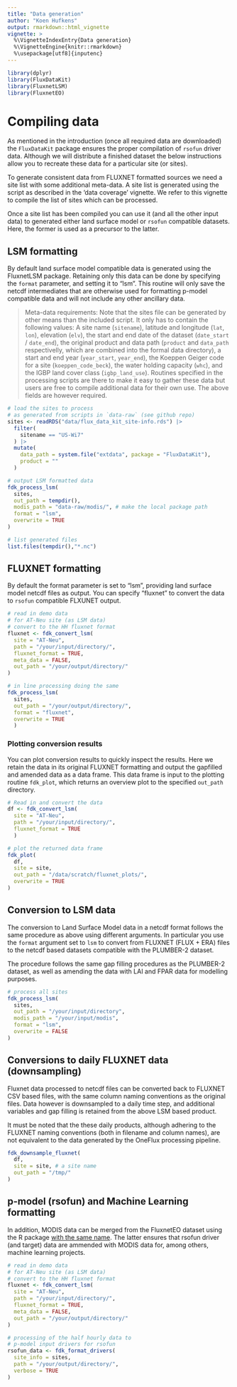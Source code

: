 ```yaml
---
title: "Data generation"
author: "Koen Hufkens"
output: rmarkdown::html_vignette
vignette: >
  %\VignetteIndexEntry{Data generation}
  %\VignetteEngine{knitr::rmarkdown}
  %\usepackage[utf8]{inputenc}
---
```


```r
library(dplyr)
library(FluxDataKit)
library(FluxnetLSM)
library(FluxnetEO)
```

# Compiling data

As mentioned in the introduction (once all required data are downloaded) the
`FluxDataKit` package ensures the proper compilation of `rsofun` driver data.
Although we will distribute a finished dataset the below instructions allow you
to recreate these data for a particular site (or sites).

To generate consistent data from FLUXNET formatted sources we need a site list
with some additional meta-data. A site list is generated using the script as 
described in the 'data coverage' vignette. We refer to this vignette to compile
the list of sites which can be processed.

Once a site list has been compiled you can use it (and all the other input data)
to generated either land surface model or `rsofun` compatible datasets. Here,
the former is used as a precursor to the latter.

## LSM formatting

By default land surface model compatible data is generated using the FluxnetLSM
package. Retaining only this data can be done by specifying the `format`
parameter, and setting it to "lsm". This routine will only save the netcdf
intermediates that are otherwise used for formatting p-model compatible data
and will not include any other ancillary data.

> Meta-data requirements: Note that the sites file can be generated by other means than the included
script. It only has to contain the following values: A site name (`sitename`),
latitude and longitude (`lat`, `lon`), elevation (`elv`), the start and end date of the
dataset (`date_start` / `date_end`), the original product and data path (`product` and
`data_path` respectivelly, which are combined into the formal data directory), a
start and end year (`year_start`, `year_end`), the Koeppen Geiger code for a site
(`koeppen_code_beck`), the water holding capacity (`whc`), and the IGBP land cover
class (`igbp_land_use`). Routines specified in the processing scripts are there
to make it easy to gather these data but users are free to compile additional
data for their own use. The above fields are however required.

```r
# load the sites to process
# as generated from scripts in `data-raw` (see github repo)
sites <- readRDS("data/flux_data_kit_site-info.rds") |>
  filter(
    sitename == "US-Wi7"
  ) |>
  mutate(
    data_path = system.file("extdata", package = "FluxDataKit"),
    product = ""
  )

# output LSM formatted data
fdk_process_lsm(
  sites,
  out_path = tempdir(),
  modis_path = "data-raw/modis/", # make the local package path
  format = "lsm",
  overwrite = TRUE
)

# list generated files
list.files(tempdir(),"*.nc")
```

## FLUXNET formatting

By default the format parameter is set to "lsm", providing land surface model
netcdf files as output. You can specify "fluxnet" to convert the data to
`rsofun` compatible FLXUNET output.

```r
# read in demo data
# for AT-Neu site (as LSM data)
# convert to the HH fluxnet format
fluxnet <- fdk_convert_lsm(
  site = "AT-Neu",
  path = "/your/input/directory/",
  fluxnet_format = TRUE,
  meta_data = FALSE,
  out_path = "/your/output/directory/"
)

# in line processing doing the same
fdk_process_lsm(
  sites,
  out_path = "/your/output/directory/",
  format = "fluxnet",
  overwrite = TRUE
  )
```

### Plotting conversion results

You can plot conversion results to quickly inspect the results. Here we retain
the data in its original FLUXNET formatting and output the gapfilled and amended
data as a data frame. This data frame is input to the plotting routine
`fdk_plot`, which returns an overview plot to the specified `out_path` directory.

```r
# Read in and convert the data
df <- fdk_convert_lsm(
  site = "AT-Neu",
  path = "/your/input/directory/",
  fluxnet_format = TRUE
  )

# plot the returned data frame
fdk_plot(
  df,
  site = site,
  out_path = "/data/scratch/fluxnet_plots/",
  overwrite = TRUE
)
```

## Conversion to LSM data

The conversion to Land Surface Model data in a netcdf format follows the same
procedure as above using different arguments. In particular you use the `format`
argument set to `lsm` to convert from FLUXNET (FLUX + ERA) files to the netcdf
based datasets compatible with the PLUMBER-2 dataset.

The procedure follows the same gap filling procedures as the PLUMBER-2 dataset,
as well as amending the data with LAI and FPAR data for modelling purposes.

```r
# process all sites
fdk_process_lsm(
  sites,
  out_path = "/your/input/directory",
  modis_path = "/your/input/modis",
  format = "lsm",
  overwrite = FALSE
)
```

## Conversions to daily FLUXNET data (downsampling)

Fluxnet data processed to netcdf files can be converted back to FLUXNET CSV
based files, with the same column naming conventions as the original files. Data
however is downsampled to a daily time step, and additional variables and gap
filling is retained from the above LSM based product.

It must be noted that the these daily products, although adhering to the FLUXNET
naming conventions (both in filename and column names), are not equivalent to the
data generated by the OneFlux processing pipeline.

```r
fdk_downsample_fluxnet(
  df,
  site = site, # a site name
  out_path = "/tmp/"
)
```

## p-model (rsofun) and Machine Learning formatting

In addition, MODIS data can be merged from the FluxnetEO dataset using
the R package [with the same name](https://github.com/computationales/FluxnetEO). 
The latter ensures that rsofun driver (and target) data are ammended with MODIS
data for, among others, machine learning projects.

```r
# read in demo data
# for AT-Neu site (as LSM data)
# convert to the HH fluxnet format
fluxnet <- fdk_convert_lsm(
  site = "AT-Neu",
  path = "/your/input/directory/",
  fluxnet_format = TRUE,
  meta_data = FALSE,
  out_path = "/your/output/directory/"
)

# processing of the half hourly data to
# p-model input drivers for rsofun
rsofun_data <- fdk_format_drivers(
  site_info = sites,
  path = "/your/output/directory/",
  verbose = TRUE
)
```
